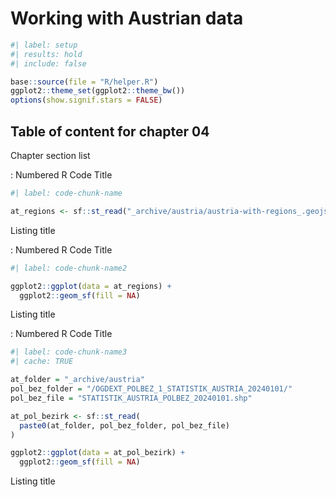 # Working with Austrian data {#sec-annex-a}


```r
#| label: setup
#| results: hold
#| include: false

base::source(file = "R/helper.R")
ggplot2::theme_set(ggplot2::theme_bw())
options(show.signif.stars = FALSE)

```

## Table of content for chapter 04 {.unnumbered}

::::: {#obj-chap03}
:::: {.my-objectives}
::: {.my-objectives-header}
Chapter section list
:::

::: {.my-objectives-container}



:::
::::
:::::


:::::{.my-r-code}
:::{.my-r-code-header}
:::::: {#cnj-ID-text}
: Numbered R Code Title
::::::
:::
::::{.my-r-code-container}
::: {#lst-chaplisting-ID}
```r
#| label: code-chunk-name

at_regions <- sf::st_read("_archive/austria/austria-with-regions_.geojson")
```

Listing title
:::

::::
:::::

:::::{.my-r-code}
:::{.my-r-code-header}
:::::: {#cnj-ID-text}
: Numbered R Code Title
::::::
:::
::::{.my-r-code-container}
::: {#lst-chaplisting-ID}
```r
#| label: code-chunk-name2

ggplot2::ggplot(data = at_regions) +  
  ggplot2::geom_sf(fill = NA)
```

Listing title
:::

::::
:::::

:::::{.my-r-code}
:::{.my-r-code-header}
:::::: {#cnj-ID-text}
: Numbered R Code Title
::::::
:::
::::{.my-r-code-container}
::: {#lst-chaplisting-ID}
```r
#| label: code-chunk-name3
#| cache: TRUE

at_folder = "_archive/austria"
pol_bez_folder = "/OGDEXT_POLBEZ_1_STATISTIK_AUSTRIA_20240101/"
pol_bez_file = "STATISTIK_AUSTRIA_POLBEZ_20240101.shp"

at_pol_bezirk <- sf::st_read(
  paste0(at_folder, pol_bez_folder, pol_bez_file)
)

ggplot2::ggplot(data = at_pol_bezirk) +  
  ggplot2::geom_sf(fill = NA)
```

Listing title
:::

::::
:::::


